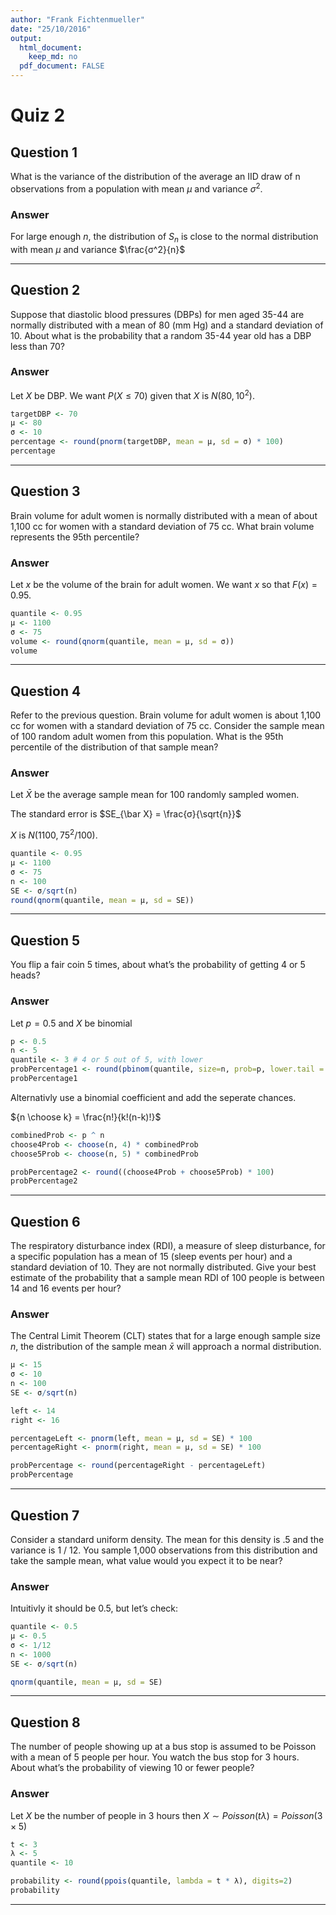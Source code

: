 ```yaml
---
author: "Frank Fichtenmueller"
date: "25/10/2016"
output:
  html_document:
    keep_md: no
  pdf_document: FALSE
---
```


# Quiz 2
## Question 1

What is the variance of the distribution of the average an IID draw of n observations from a population with mean $μ$ and variance $σ^2$.

### Answer

For large enough $n$, the distribution of $S_n$ is close to the normal distribution with mean $µ$ and variance $\frac{σ^2}{n}$


---

## Question 2

Suppose that diastolic blood pressures (DBPs) for men aged 35-44 are normally distributed with a mean of 80 (mm Hg) and a standard deviation of 10. About what is the probability that a random 35-44 year old has a DBP less than 70?

### Answer

Let $X$ be DBP. We want $P(X \leq 70)$ given that $X$ is $N(80, 10^2)$.

```r
targetDBP <- 70
μ <- 80
σ <- 10
percentage <- round(pnorm(targetDBP, mean = μ, sd = σ) * 100)
percentage
```
---

## Question 3

Brain volume for adult women is normally distributed with a mean of about 1,100 cc for women with a standard deviation of 75 cc. What brain volume represents the 95th percentile?

### Answer

Let $x$ be the volume of the brain for adult women. We want $x$ so that $F(x) = 0.95$.

```r
quantile <- 0.95
μ <- 1100
σ <- 75
volume <- round(qnorm(quantile, mean = μ, sd = σ))
volume
```

---

## Question 4

Refer to the previous question. Brain volume for adult women is about 1,100 cc for women with a standard deviation of 75 cc. Consider the sample mean of 100 random adult women from this population. What is the 95th percentile of the distribution of that sample mean?

### Answer

Let $\bar X$ be the average sample mean for 100 randomly sampled women.

The standard error is $SE_{\bar X} = \frac{σ}{\sqrt{n}}$

$X$ is $N(1100, 75^2 / 100)$.

```r
quantile <- 0.95
μ <- 1100
σ <- 75
n <- 100
SE <- σ/sqrt(n)
round(qnorm(quantile, mean = μ, sd = SE))

```

---

## Question 5

You flip a fair coin 5 times, about what's the probability of getting 4 or 5 heads?

### Answer

Let $p=0.5$ and $X$ be binomial

```r
p <- 0.5
n <- 5
quantile <- 3 # 4 or 5 out of 5, with lower
probPercentage1 <- round(pbinom(quantile, size=n, prob=p, lower.tail = FALSE) * 100)
probPercentage1
```

Alternativly use a binomial coefficient and add the seperate chances.

${n \choose k} = \frac{n!}{k!(n-k)!}$

```r
combinedProb <- p ^ n
choose4Prob <- choose(n, 4) * combinedProb
choose5Prob <- choose(n, 5) * combinedProb

probPercentage2 <- round((choose4Prob + choose5Prob) * 100)
probPercentage2
```


---

## Question 6

The respiratory disturbance index (RDI), a measure of sleep disturbance, for a specific population has a mean of 15 (sleep events per hour) and a standard deviation of 10. They are not normally distributed. Give your best estimate of the probability that a sample mean RDI of 100 people is between 14 and 16 events per hour?

### Answer

The Central Limit Theorem (CLT) states that for a large enough sample size $n$, the distribution of the sample mean $\bar x$  will approach a normal distribution.

```r
μ <- 15
σ <- 10
n <- 100
SE <- σ/sqrt(n)

left <- 14
right <- 16

percentageLeft <- pnorm(left, mean = μ, sd = SE) * 100
percentageRight <- pnorm(right, mean = μ, sd = SE) * 100

probPercentage <- round(percentageRight - percentageLeft)
probPercentage


```



---

## Question 7

Consider a standard uniform density. The mean for this density is .5 and the variance is 1 / 12. You sample 1,000 observations from this distribution and take the sample mean, what value would you expect it to be near?

### Answer

Intuitivly it should be 0.5, but let's check:

```r
quantile <- 0.5
μ <- 0.5
σ <- 1/12
n <- 1000
SE <- σ/sqrt(n)

qnorm(quantile, mean = μ, sd = SE)
```


---

## Question 8

The number of people showing up at a bus stop is assumed to be Poisson with a mean of 5 people per hour. You watch the bus stop for 3 hours. About what's the probability of viewing 10 or fewer people?

### Answer

Let $X$ be the number of people in 3 hours then $X \sim Poisson(tλ) = Poisson(3 \times 5)$

```r
t <- 3
λ <- 5
quantile <- 10

probability <- round(ppois(quantile, lambda = t * λ), digits=2)
probability
```

---

